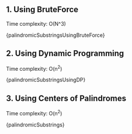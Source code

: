 

## 1. Using BruteForce

Time complexity: O(N^3)

<MDXCodeBlock>{palindromicSubstringsUsingBruteForce}</MDXCodeBlock>

## 2. Using Dynamic Programming

Time complexity: O(n<sup>2</sup>)

<MDXCodeBlock>{palindromicSubstringsUsingDP}</MDXCodeBlock>

## 3. Using Centers of Palindromes

Time complexity: O(n<sup>2</sup>)

<MDXCodeBlock>{palindromicSubstrings}</MDXCodeBlock>
